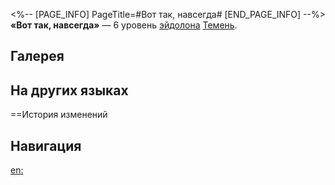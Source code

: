 <%-- [PAGE_INFO]
PageTitle=#Вот так, навсегда#
[END_PAGE_INFO] --%>
{{Эйдолон Инфобокс
|Название         = Вот так, навсегда
|Изображение      = Эйдолон Вот так, навсегда.png
|Персонаж         = Темень
|Уровень          = 6
|Длительность     = 
|Описание         = Пока Темень находится на поле боя, {{Доп эффект|пробитие всех типов сопротивления}} всех союзников повышается на 20%. После того как дух памяти Тьмуша использует умение «Сон. Растворяется. Словно роса», Темень получает 30% израсходованного текущей атакой заряда Мемория.
|Свойство1        = 
|Масштабирование1 = 
}}
'''«Вот так, навсегда»''' — 6 уровень [[эйдолон]]а [[Темень]].

==Галерея==
{{Галерея|position=left|captionalign=center
|Персонаж Темень Эйдолон 6.png|Осколок Эйдолона
}}

==На других языках==
{{На других языках
|en   = Like This, Always
|zhs  = 就这样，一直
|zht  = 就這樣，一直
|ja   = このまま、ずっと
|ko   = 그냥 이대로, 계속
|es   = Así, siempre
|fr   = Ainsi, pour toujours
|ru   = Вот так, навсегда
|th   = Like This, Always
|vi   = Cứ Như Vậy, Mãi Mãi
|de   = Immer so weiter
|id   = Like This, Always
|pt   = Dessa Forma, Sempre
}}

==История изменений
{{История изменений|3.6}}

==Навигация==
{{Навык Навбокс|Темень}}

[[en:]]